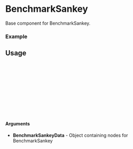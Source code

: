 
<Meta of={BenchmarkSankey} title="BenchmarkSankey" />

# BenchmarkSankey

Base component for BenchmarkSankey.

### Example

<Canvas of={BenchmarkSankey.Default} />

## Usage

```ts
import {BenchmarkSankey} from "gf-components";

const Example = () => {
  return (
    <BenchmarkSankey
      BenchmarkSankeyData={data}
    />
  );
};

export default Example;
```

#### Arguments
- **BenchmarkSankeyData** - Object containing nodes for BenchmarkSankey